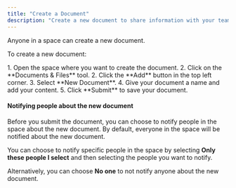 ```yaml
---
title: "Create a Document"
description: "Create a new document to share information with your team."
---
```



Anyone in a space can create a new document.

To create a new document:

<Steps>
1. Open the space where you want to create the document.
2. Click on the **Documents & Files** tool.
2. Click the **Add** button in the top left corner.
3. Select **New Document**.
4. Give your document a name and add your content.
5. Click **Submit** to save your document.
</Steps>

#### Notifying people about the new document

Before you submit the document, you can choose to notify people in the 
space about the new document. By default, everyone in the space will be
notified about the new document. 

You can choose to notify specific people in the space by selecting 
**Only these people I select** and then selecting the people you want 
to notify.

Alternatively, you can choose **No one** to not notify anyone about the
new document. 
